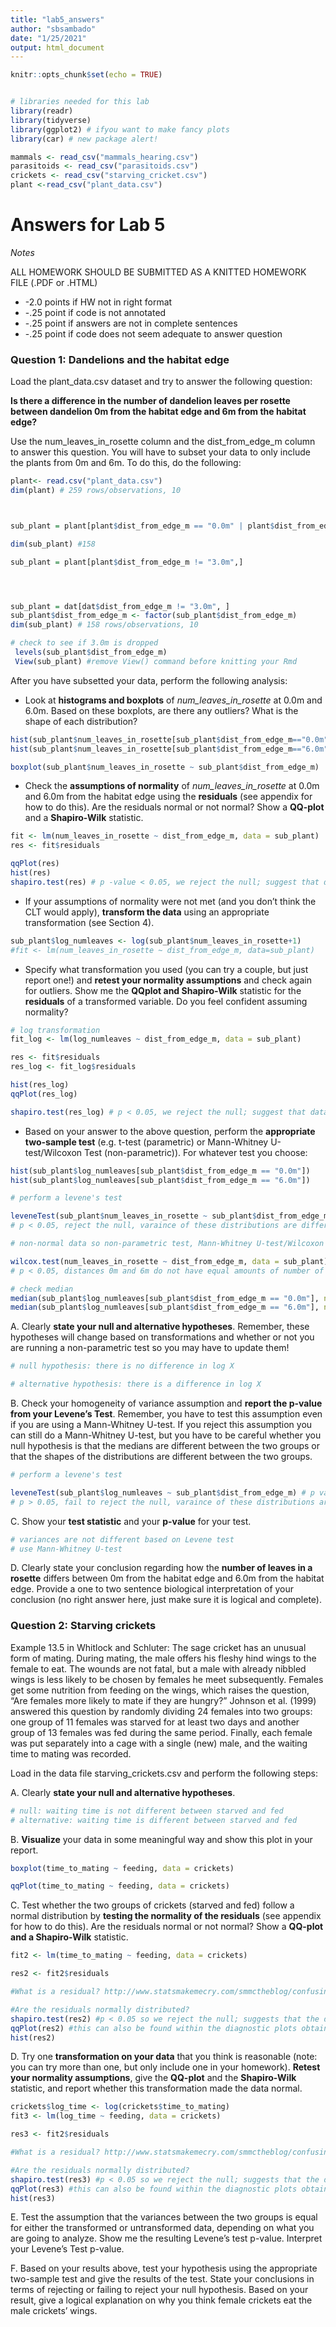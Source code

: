 ```yaml
---
title: "lab5_answers"
author: "sbsambado"
date: "1/25/2021"
output: html_document
---
```


```r
knitr::opts_chunk$set(echo = TRUE)


# libraries needed for this lab
library(readr)
library(tidyverse)
library(ggplot2) # ifyou want to make fancy plots
library(car) # new package alert!

mammals <- read_csv("mammals_hearing.csv")
parasitoids <- read_csv("parasitoids.csv")
crickets <- read_csv("starving_cricket.csv")
plant <-read_csv("plant_data.csv")
```

# Answers for Lab 5

*Notes*

ALL HOMEWORK SHOULD BE SUBMITTED AS A KNITTED HOMEWORK FILE (.PDF or .HTML)

  + -2.0 points if HW not in right format 
  + -.25 point if code is not annotated
  + -.25 point if answers are not in complete sentences
  + -.25 point if code does not seem adequate to answer question
  
  
### **Question 1: Dandelions and the habitat edge**

Load the plant_data.csv dataset and try to answer the following question:

**Is there a difference in the number of dandelion leaves per rosette between dandelion 0m from the habitat edge and 6m from the habitat edge?**

Use the num_leaves_in_rosette column and the dist_from_edge_m column to answer this question. You will have to subset your data to only include the plants from 0m and 6m. To do this, do the following:

```r

plant<- read.csv("plant_data.csv")
dim(plant) # 259 rows/observations, 10



sub_plant = plant[plant$dist_from_edge_m == "0.0m" | plant$dist_from_edge_m == "6.0m",]

dim(sub_plant) #158 

sub_plant = plant[plant$dist_from_edge_m != "3.0m",]




sub_plant = dat[dat$dist_from_edge_m != "3.0m", ]
sub_plant$dist_from_edge_m <- factor(sub_plant$dist_from_edge_m)
dim(sub_plant) # 158 rows/observations, 10

# check to see if 3.0m is dropped
 levels(sub_plant$dist_from_edge_m)
 View(sub_plant) #remove View() command before knitting your Rmd

```

After you have subsetted your data, perform the following analysis:

  * Look at **histograms and boxplots** of *num_leaves_in_rosette* at 0.0m and 6.0m. Based on these boxplots, are there any outliers? What is the shape of each distribution?

```r
hist(sub_plant$num_leaves_in_rosette[sub_plant$dist_from_edge_m=="0.0m"])
hist(sub_plant$num_leaves_in_rosette[sub_plant$dist_from_edge_m=="6.0m"])

boxplot(sub_plant$num_leaves_in_rosette ~ sub_plant$dist_from_edge_m)

```

  * Check the **assumptions of normality** of *num_leaves_in_rosette* at 0.0m and 6.0m from the habitat edge using the **residuals** (see appendix for how to do this). Are the residuals normal or not normal? Show a **QQ-plot** and a **Shapiro-Wilk** statistic.
```r
fit <- lm(num_leaves_in_rosette ~ dist_from_edge_m, data = sub_plant)
res <- fit$residuals

qqPlot(res)
hist(res)
shapiro.test(res) # p -value < 0.05, we reject the null; suggest that data are not normal
```

  * If your assumptions of normality were not met (and you don't think the CLT would apply), **transform the data** using an appropriate transformation (see Section 4).
```r
sub_plant$log_numleaves <- log(sub_plant$num_leaves_in_rosette+1)
#fit <- lm(num_leaves_in_rosette ~ dist_from_edge_m, data=sub_plant)
```

  * Specify what transformation you used (you can try a couple, but just report one!) and **retest your normality assumptions** and check again for outliers. Show me the **QQplot and Shapiro-Wilk** statistic for the **residuals** of a transformed variable. Do you feel confident assuming normality?
```r
# log transformation
fit_log <- lm(log_numleaves ~ dist_from_edge_m, data = sub_plant)

res <- fit$residuals
res_log <- fit_log$residuals

hist(res_log)
qqPlot(res_log)

shapiro.test(res_log) # p < 0.05, we reject the null; suggest that data are not normal
```

  * Based on your answer to the above question, perform the **appropriate two-sample test** (e.g. t-test (parametric) or Mann-Whitney U-test/Wilcoxon Test (non-parametric)). For whatever test you choose:
```r

hist(sub_plant$log_numleaves[sub_plant$dist_from_edge_m == "0.0m"])
hist(sub_plant$log_numleaves[sub_plant$dist_from_edge_m == "6.0m"])

# perform a levene's test

leveneTest(sub_plant$num_leaves_in_rosette ~ sub_plant$dist_from_edge_m) # F value = 5.4947, p value =  0.02065
# p < 0.05, reject the null, varaince of these distributions are different

# non-normal data so non-parametric test, Mann-Whitney U-test/Wilcoxon Test

wilcox.test(num_leaves_in_rosette ~ dist_from_edge_m, data = sub_plant) # p-value = 0.0171
# p < 0.05, distances 0m and 6m do not have equal amounts of number of leaves in rosette

# check median
median(sub_plant$log_numleaves[sub_plant$dist_from_edge_m == "0.0m"], na.rm = T) # 2.397895
median(sub_plant$log_numleaves[sub_plant$dist_from_edge_m == "6.0m"], na.rm = T) # 2.197225

```


A. Clearly **state your null and alternative hypotheses**. Remember, these hypotheses will change based on transformations and whether or not you are running a non-parametric test so you may have to update them!
```r
# null hypothesis: there is no difference in log X

# alternative hypothesis: there is a difference in log X
```

B. Check your homogeneity of variance assumption and **report the p-value from your Levene's Test**. Remember, you have to test this assumption even if you are using a Mann-Whitney U-test. If you reject this assumption you can still do a Mann-Whitney U-test, but you have to be careful whether you null hypothesis is that the medians are different between the two groups or that the shapes of the distributions are different between the two groups.

```r

# perform a levene's test

leveneTest(sub_plant$log_numleaves ~ sub_plant$dist_from_edge_m) # p value = 0.2656
# p > 0.05, fail to reject the null, varaince of these distributions are not different


```

C. Show your **test statistic** and your **p-value** for your test.
```r
# variances are not different based on Levene test
# use Mann-Whitney U-test

```

D. Clearly state your conclusion regarding how the **number of leaves in a rosette** differs between 0m from the habitat edge and 6.0m from the habitat edge. Provide a one to two sentence biological interpretation of your conclusion (no right answer here, just make sure it is logical and complete).



### **Question 2: Starving crickets**

Example 13.5 in Whitlock and Schluter: The sage cricket has an unusual form of mating. During mating, the male offers his fleshy hind wings to the female to eat. The wounds are not fatal, but a male with already nibbled wings is less likely to be chosen by females he meet subsequently. Females get some nutrition from feeding on the wings, which raises the question, "Are females more likely to mate if they are hungry?" Johnson et al. (1999) answered this question by randomly dividing 24 females into two groups: one group of 11 females was starved for at least two days and another group of 13 females was fed during the same period. Finally, each female was put separately into a cage with a single (new) male, and the waiting time to mating was recorded.

Load in the data file starving_crickets.csv and perform the following steps:

A. Clearly **state your null and alternative hypotheses**.
```r
# null: waiting time is not different between starved and fed
# alternative: waiting time is different between starved and fed

```

B. **Visualize** your data in some meaningful way and show this plot in your report.
```r

boxplot(time_to_mating ~ feeding, data = crickets)

qqPlot(time_to_mating ~ feeding, data = crickets)
```

C. Test whether the two groups of crickets (starved and fed) follow a normal distribution by **testing the normality of the residuals** (see appendix for how to do this). Are the residuals normal or not normal? Show a **QQ-plot and a Shapiro-Wilk** statistic.
```r

fit2 <- lm(time_to_mating ~ feeding, data = crickets)

res2 <- fit2$residuals

#What is a residual? http://www.statsmakemecry.com/smmctheblog/confusing-stats-terms-explained-residual.html

#Are the residuals normally distributed?
shapiro.test(res2) #p < 0.05 so we reject the null; suggests that the data are not normal
qqPlot(res2) #this can also be found within the diagnostic plots obtained from plot(fit)
hist(res2)
```


D. Try one **transformation on your data** that you think is reasonable (note: you can try more than one, but only include one in your homework). **Retest your normality assumptions**, give the **QQ-plot** and the **Shapiro-Wilk** statistic, and report whether this transformation made the data normal.

```r

crickets$log_time <- log(crickets$time_to_mating)
fit3 <- lm(log_time ~ feeding, data = crickets)

res3 <- fit2$residuals

#What is a residual? http://www.statsmakemecry.com/smmctheblog/confusing-stats-terms-explained-residual.html

#Are the residuals normally distributed?
shapiro.test(res3) #p < 0.05 so we reject the null; suggests that the data are not normal
qqPlot(res3) #this can also be found within the diagnostic plots obtained from plot(fit)
hist(res3)
```


E. Test the assumption that the variances between the two groups is equal for either the transformed or untransformed data, depending on what you are going to analyze. Show me the resulting Levene's test p-value. Interpret your Levene's Test p-value.

F. Based on your results above, test your hypothesis using the appropriate two-sample test and give the results of the test. State your conclusions in terms of rejecting or failing to reject your null hypothesis. Based on your result, give a logical explanation on why you think female crickets eat the male crickets' wings.